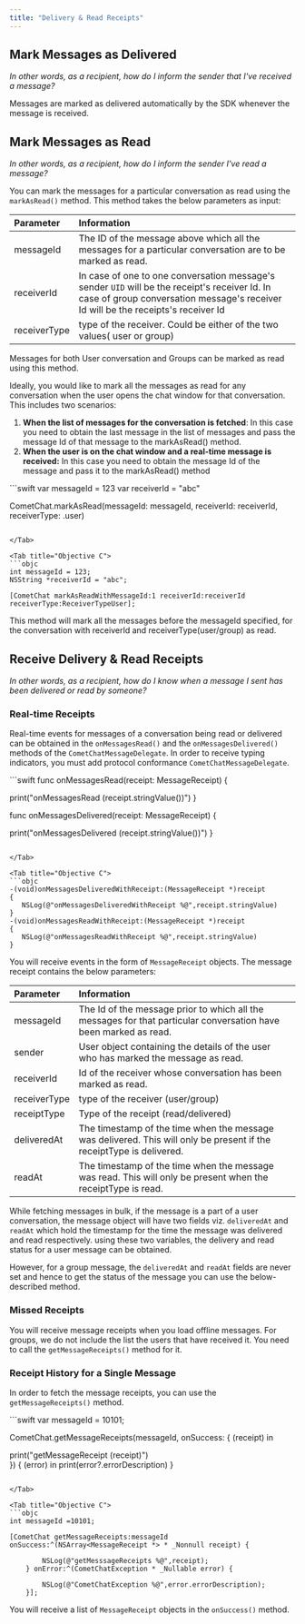 ```yaml
---
title: "Delivery & Read Receipts"
---
```




## Mark Messages as Delivered

*In other words, as a recipient, how do I inform the sender that I've received a message?*

Messages are marked as delivered automatically by the SDK whenever the message is received.

## Mark Messages as Read

*In other words, as a recipient, how do I inform the sender I've read a message?*

You can mark the messages for a particular conversation as read using the `markAsRead()` method. This method takes the below parameters as input:

| Parameter    | Information                                                                                                                                                                         |
| :------------ | :----------------------------------------------------------------------------------------------------------------------------------------------------------------------------------- |
| messageId    | The ID of the message above which all the messages for a particular conversation are to be marked as read.                                                                          |
| receiverId   | In case of one to one conversation message's sender `UID` will be the receipt's receiver Id. In case of group conversation message's receiver Id will be the receipts's receiver Id |
| receiverType | type of the receiver. Could be either of the two values( user or group)                                                                                                             |

Messages for both User conversation and Groups can be marked as read using this method.

Ideally, you would like to mark all the messages as read for any conversation when the user opens the chat window for that conversation. This includes two scenarios:

1. **When the list of messages for the conversation is fetched**: In this case you need to obtain the last message in the list of messages and pass the message Id of that message to the markAsRead() method.
2. **When the user is on the chat window and a real-time message is received:** In this case you need to obtain the message Id of the message and pass it to the markAsRead() method

<Tabs>
<Tab title="Swift">
```swift
var messageId = 123
var receiverId = "abc"

CometChat.markAsRead(messageId: messageId, receiverId: receiverId, receiverType: .user)
```

</Tab>

<Tab title="Objective C">
```objc
int messageId = 123;
NSString *receiverId = "abc";

[CometChat markAsReadWithMessageId:1 receiverId:receiverId receiverType:ReceiverTypeUser];
```

</Tab>

</Tabs>

This method will mark all the messages before the messageId specified, for the conversation with receiverId and receiverType(user/group) as read.

## Receive Delivery & Read Receipts

*In other words, as a recipient, how do I know when a message I sent has been delivered or read by someone?*

### Real-time Receipts

Real-time events for messages of a conversation being read or delivered can be obtained in the `onMessagesRead()` and the `onMessagesDelivered()` methods of the `CometChatMessageDelegate`. In order to receive typing indicators, you must add protocol conformance `CometChatMessageDelegate`.

<Tabs>
<Tab title="Swift">
```swift
 func onMessagesRead(receipt: MessageReceipt) {
    
   print("onMessagesRead \(receipt.stringValue())")
 }
    
 func onMessagesDelivered(receipt: MessageReceipt) {
        
  print("onMessagesDelivered \(receipt.stringValue())")
 }
```

</Tab>

<Tab title="Objective C">
```objc
-(void)onMessagesDeliveredWithReceipt:(MessageReceipt *)receipt
{
   NSLog(@"onMessagesDeliveredWithReceipt %@",receipt.stringValue)
}
-(void)onMessagesReadWithReceipt:(MessageReceipt *)receipt
{
   NSLog(@"onMessagesReadWithReceipt %@",receipt.stringValue)
}
```

</Tab>

</Tabs>

You will receive events in the form of `MessageReceipt` objects. The message receipt contains the below parameters:

| Parameter    | Information                                                                                                          |
| :------------ | :-------------------------------------------------------------------------------------------------------------------- |
| messageId    | The Id of the message prior to which all the messages for that particular conversation have been marked as read.     |
| sender       | User object containing the details of the user who has marked the message as read.                                   |
| receiverId   | Id of the receiver whose conversation has been marked as read.                                                       |
| receiverType | type of the receiver (user/group)                                                                                    |
| receiptType  | Type of the receipt (read/delivered)                                                                                 |
| deliveredAt  | The timestamp of the time when the message was delivered. This will only be present if the receiptType is delivered. |
| readAt       | The timestamp of the time when the message was read. This will only be present when the receiptType is read.         |

While fetching messages in bulk, if the message is a part of a user conversation, the message object will have two fields viz. `deliveredAt` and `readAt` which hold the timestamp for the time the message was delivered and read respectively. using these two variables, the delivery and read status for a user message can be obtained.

However, for a group message, the `deliveredAt` and `readAt` fields are never set and hence to get the status of the message you can use the below-described method.

### Missed Receipts

You will receive message receipts when you load offline messages. For groups, we do not include the list the users that have received it. You need to call the `getMessageReceipts()` method for it.

### Receipt History for a Single Message

In order to fetch the message receipts, you can use the `getMessageReceipts()` method.

<Tabs>
<Tab title="Swift">
```swift
var messageId = 10101;

CometChat.getMessageReceipts(messageId, onSuccess: { (receipt) in
            
  print("getMessageReceipt \(receipt)")                                           
}) { (error) in
  print(error?.errorDescription)
}
```

</Tab>

<Tab title="Objective C">
```objc
int messageId =10101;

[CometChat getMessageReceipts:messageId onSuccess:^(NSArray<MessageReceipt *> * _Nonnull receipt) {
        
        NSLog(@"getMesssageReceipts %@",receipt);
    } onError:^(CometChatException * _Nullable error) {
        
        NSLog(@"CometChatException %@",error.errorDescription);
    }];
```

</Tab>

</Tabs>

You will receive a list of `MessageReceipt` objects in the `onSuccess()` method.
